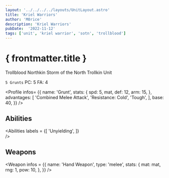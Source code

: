 ```yaml
---
layout: '../../../../layouts/UnitLayout.astro'
title: 'Kriel Warriors'
author: 'M0rice'
description: 'Kriel Warriors'
pubDate:  '2022-11-12'
tags: ['unit', 'kriel warrior', 'sotn', 'trollblood']
---
```



# { frontmatter.title }
Trollblood Northkin Storm of the North Trollkin Unit

`5 Grunts`
PC: 5
FA: 4

<Profile
    infos= {{
        name: 'Grunt',
        stats: {
            spd: 5,
            mat,
            def: 12,
            arm: 15,
        },
        advantages: [
            'Combined Melee Attack',
            'Resistance: Cold',
            'Tough',
        ],
        base: 40,
    }}
/>

## Abilities
<Abilities
    labels = {[
        'Unyielding',
    ]}    
/>

## Weapons
<Weapon
    infos = {{
        name: 'Hand Weapon',
        type: 'melee',
        stats: {
            mat: mat,
            rng: 1,
            pow: 10,
        },
    }}
/>